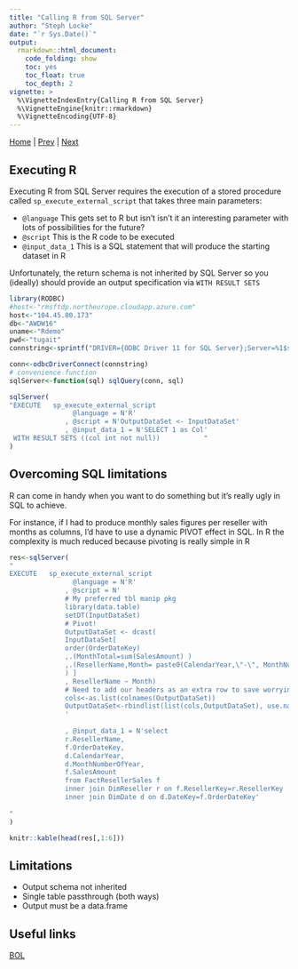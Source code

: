 ```yaml
---
title: "Calling R from SQL Server"
author: "Steph Locke"
date: "`r Sys.Date()`"
output: 
  rmarkdown::html_document: 
    code_folding: show
    toc: yes
    toc_float: true
    toc_depth: 2
vignette: >
  %\VignetteIndexEntry{Calling R from SQL Server}
  %\VignetteEngine{knitr::rmarkdown}
  %\VignetteEncoding{UTF-8}
---
```


[Home](index.html) | [Prev](SQLServerFromR.html) | [Next]()

## Executing R
Executing R from SQL Server requires the execution of a stored procedure called `sp_execute_external_script` that takes three main parameters:

- `@language` This gets set to R but isn't isn't it an interesting parameter with lots of possibilities for the future?
- `@script` This is the R code to be executed
- `@input_data_1` This is a SQL statement that will produce the starting dataset in R

Unfortunately, the return schema is not inherited by SQL Server so you (ideally) should provide an output specification  via `WITH RESULT SETS`
```r
library(RODBC)
#host<-"rmsftdp.northeurope.cloudapp.azure.com"
host<-"104.45.80.173"
db<-"AWDW16"
uname<-"Rdemo"
pwd<-"tugait"
connstring<-sprintf("DRIVER={ODBC Driver 11 for SQL Server};Server=%1$s;Database=%2$s;Uid=%3$s;Pwd=%4$s;",host,db,uname,pwd)

conn<-odbcDriverConnect(connstring)
# convenience function
sqlServer<-function(sql) sqlQuery(conn, sql)
```


```r
sqlServer(
"EXECUTE   sp_execute_external_script
                @language = N'R'
              , @script = N'OutputDataSet <- InputDataSet'
              , @input_data_1 = N'SELECT 1 as Col'
 WITH RESULT SETS ((col int not null))           "
)
```

## Overcoming SQL limitations
R can come in handy when you want to do something but it's really ugly in SQL to achieve. 

For instance, if I had to produce monthly sales figures per reseller with months as columns, I'd have to use a dynamic PIVOT effect in SQL. In R the complexity is much reduced because pivoting is really simple in R
```r
res<-sqlServer(
"
EXECUTE   sp_execute_external_script
                @language = N'R'
              , @script = N'
			  # My preferred tbl manip pkg
			  library(data.table)
			  setDT(InputDataSet)
			  # Pivot!		  
			  OutputDataSet <- dcast(
			  InputDataSet[
			  order(OrderDateKey)
			  ,.(MonthTotal=sum(SalesAmount) )
			  ,.(ResellerName,Month= paste0(CalendarYear,\"-\", MonthNumberOfYear)
			  ) ]
			  , ResellerName ~ Month)
			  # Need to add our headers as an extra row to save worrying about specifying them
			  cols<-as.list(colnames(OutputDataSet))
			  OutputDataSet<-rbindlist(list(cols,OutputDataSet), use.names=FALSE, fill=FALSE)
			  '
			  
              , @input_data_1 = N'select 
              r.ResellerName,
              f.OrderDateKey,
              d.CalendarYear,
              d.MonthNumberOfYear,
              f.SalesAmount
              from FactResellerSales f
              inner join DimReseller r on f.ResellerKey=r.ResellerKey
              inner join DimDate d on d.DateKey=f.OrderDateKey'
          
"
)

knitr::kable(head(res[,1:6]))
```

## Limitations
- Output schema not inherited
- Single table passthrough (both ways)
- Output must be a data.frame

## Useful links
[BOL](https://msdn.microsoft.com/en-us/library/mt604845.aspx)
